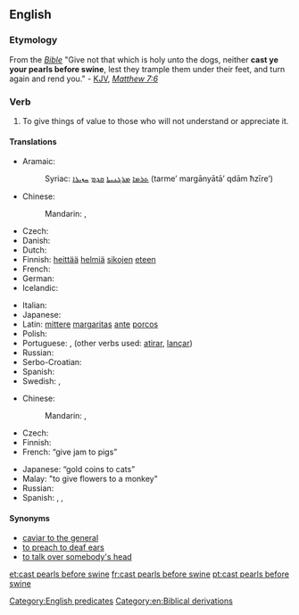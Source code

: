 ==English==

===Etymology===
From the ''[[Bible]]'' "Give not that which is holy unto the dogs, neither '''cast ye your pearls before swine''', lest they trample them under their feet, and turn again and rend you." - [[KJV]], [[s:Bible_(King_James)/Matthew#7:6|''Matthew 7:6'']]

===Verb===
{{head|en|verb|head=to [[cast]] [[pearl]]s [[before]] [[swine]]}}

# {{idiomatic}} To give things of value to those who will not understand or appreciate it.

====Translations====
{{trans-top|cast pearls before swine (lit.)}}
* Aramaic:
*: Syriac: [[ܬܪܡܐ]] [[ܡܪܓܢܝܬܐ]] [[ܩܕܡ]] [[ܚܙܝܪܐ]] (tarme’ margānyātā’ qdām ħzīre’)
* Chinese:
*: Mandarin: {{t|cmn|對牛彈琴|sc=Hani}}, {{t|cmn|对牛弹琴|tr=duìniútánqín|sc=Hani}}
* Czech: {{t|cs|házet perly sviním}}
* Danish: {{t-|da|kaste perler for svin}}
* Dutch: {{t-|nl|parels voor de zwijnen}}
* Finnish: [[heittää]] [[helmi|helmiä]] [[sika|sikojen]] [[eteen]]
* French: {{t+|fr|jeter des perles aux pourceaux}}
* German: {{t+|de|Perlen vor die Säue werfen}}
* Icelandic: {{t-|is|kasta perlum fyrir svín}}
{{trans-mid}}
* Italian: {{t-|it|gettare perle ai porci}}
* Japanese: {{t+|ja|豚に真珠|tr=ぶたにしんじゅ, buta-ni shinju}}
* Latin: [[mitto#Latin|mittere]] [[margarita#Latin|margaritas]] [[ante]] [[porcus|porcos]]
* Polish: {{t+|pl|rzucać perły przed wieprze}}
* Portuguese: {{t+|pt|dar pérolas a porcos}}, {{t+|pt|jogar pérolas aos porcos}} (other verbs used: [[atirar]], [[lançar]])
* Russian: {{t-|ru|метать бисер перед свиньями|tr=metát' bíser péred svín'jami}}
* Serbo-Croatian: {{t-|sh|bacati bisere pred svinje}}
* Spanish: {{t-|es|echar perlas a los cerdos}}
* Swedish: {{t+|sv|kasta pärlor för svin}}, {{t-|sv|kasta pärlor för svinen}}
{{trans-bottom}}

{{trans-top|equivalent idiom}}
* Chinese:
*: Mandarin: {{qualifier|literally, "to play the lute to cattle"}} {{t|cmn|對牛彈琴|sc=Hani}}, {{t|cmn|对牛弹琴|tr=duìniútánqín|sc=Hani}}
* Czech: {{t|cs|házet perly sviním}}
* Finnish: {{t-|fi|helmiä sioille}}
* French: {{t-|fr|donner de la confiture aux cochons}} “give jam to pigs”
{{trans-mid}}
* Japanese: {{t+|ja|猫に小判|tr=ねこにこばん, neko-ni koban}} “gold coins to cats”
* Malay: {{t-|ms|kera diberi bunga}} "to give flowers to a monkey"
* Russian: {{t-|ru|метать бисер перед свиньями|tr=metát' bíser péred svín'jami}}
* Spanish: {{t-|es|dar margaritas a los cerdos}}, {{t-|es|echar margaritas a los cerdos}} {{gloss|give/throw daisies to pigs}}, {{t-|es|echar perlas a los cerdos}}
{{trans-bottom}}

====Synonyms====
* [[caviar to the general]]
* [[to preach to deaf ears]]
* [[to talk over somebody's head]]

[[Category:English predicates]]
[[Category:en:Biblical derivations]]

[[et:cast pearls before swine]]
[[fr:cast pearls before swine]]
[[pt:cast pearls before swine]]
